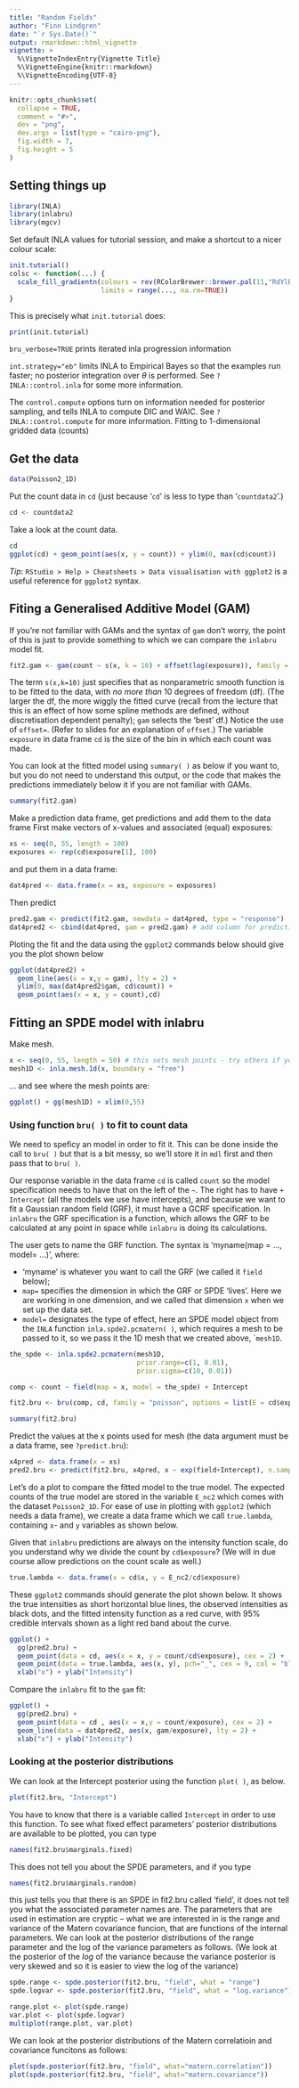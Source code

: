 ```yaml
---
title: "Random Fields"
author: "Finn Lindgren"
date: "`r Sys.Date()`"
output: rmarkdown::html_vignette
vignette: >
  %\VignetteIndexEntry{Vignette Title}
  %\VignetteEngine{knitr::rmarkdown}
  %\VignetteEncoding{UTF-8}
---
```


```r
knitr::opts_chunk$set(
  collapse = TRUE,
  comment = "#>",
  dev = "png",
  dev.args = list(type = "cairo-png"),
  fig.width = 7,
  fig.height = 5
)
```


Setting things up
----------------

```r
library(INLA)
library(inlabru)
library(mgcv)
```

Set default INLA values for tutorial session,
and make a shortcut to a nicer colour scale:


```r
init.tutorial()
colsc <- function(...) {
  scale_fill_gradientn(colours = rev(RColorBrewer::brewer.pal(11,"RdYlBu")),
                       limits = range(..., na.rm=TRUE))
}
```

This is precisely what `init.tutorial` does:

```r
print(init.tutorial)
```

`bru_verbose=TRUE` prints iterated inla progression information

`int.strategy="eb"` limits INLA to Empirical Bayes so that the
examples run faster; no posterior integration over $\theta$ is performed.
See `?INLA::control.inla` for some more information.

The `control.compute` options turn on information needed for posterior sampling, and
tells INLA to compute DIC and WAIC. See `?INLA::control.compute` for more information.
Fitting to 1-dimensional gridded data (counts)

Get the data
-----------------------------------

```r
data(Poisson2_1D)
```

Put the count data in `cd` (just because '`cd`' is less to type than '`countdata2`'.)

```r
cd <- countdata2
```

Take a look at the count data.


```r
cd
ggplot(cd) + geom_point(aes(x, y = count)) + ylim(0, max(cd$count))
```

_Tip_: `RStudio > Help > Cheatsheets > Data visualisation with ggplot2` is a useful 
reference for `ggplot2` syntax.

Fiting a Generalised Additive Model (GAM)
-----------------------------------
If you're not familiar with GAMs and the syntax of `gam` don't worry, the point of 
this is just to provide something to which we can compare the `inlabru` model fit.


```r
fit2.gam <- gam(count ~ s(x, k = 10) + offset(log(exposure)), family = poisson(), data = cd)
```

The term `s(x,k=10)` just specifies that as nonparametric smooth function is to be 
fitted to the data, with _no more than_ 10 degrees of freedom (df). (The larger 
the df, the more wiggly the fitted curve (recall from the lecture that this is an effect
of how some spline methods are defined, without discretisation dependent penalty); `gam` selects the 'best' df.)  Notice the 
use of `offset=`. (Refer to slides for an explanation of `offset`.) The variable
`exposure` in data frame `cd` is the size of the bin in which each count was made. 

You can look at the fitted model using `summary( )` as below if you want to, but 
you do not need to understand this output, or the code that makes the predictions 
immediately below it if you are not familiar with GAMs.


```r
summary(fit2.gam)
```

Make a prediction data frame, get predictions and add them to the data frame
First make vectors of x-values and associated (equal) exposures:

```r
xs <- seq(0, 55, length = 100)
exposures <- rep(cd$exposure[1], 100) 
```

and put them in a data frame:

```r
dat4pred <- data.frame(x = xs, exposure = exposures)
```

Then predict 

```r
pred2.gam <- predict(fit2.gam, newdata = dat4pred, type = "response")
dat4pred2 <- cbind(dat4pred, gam = pred2.gam) # add column for prediction in data frame
```

Ploting the fit and the data using the `ggplot2` commands below should give you the 
plot shown below

```r
ggplot(dat4pred2) + 
  geom_line(aes(x = x,y = gam), lty = 2) + 
  ylim(0, max(dat4pred2$gam, cd$count)) +
  geom_point(aes(x = x, y = count),cd)
```

Fitting an SPDE model with inlabru
-----------------------------------
Make mesh.

```r
x <- seq(0, 55, length = 50) # this sets mesh points - try others if you like
mesh1D <- inla.mesh.1d(x, boundary = "free")
```

... and see where the mesh points are:


```r
ggplot() + gg(mesh1D) + xlim(0,55)
```

### Using function `bru( )` to fit to count data
We need to speficy an model in order to fit it. This can be done inside the call
to `bru( )` but that is a bit messy, so we'll store it in `mdl` first and then pass
that to `bru( )`.

Our response variable in the data frame `cd` is called `count` so the model specification
needs to have that on the left of the `~`. The right has to have `+ Intercept` (all the 
models we use have intercepts), and because we want to fit a Gaussian random field (GRF),
it must have a GCRF specification. In `inlabru` the GRF specification is a function, which 
allows the GRF to be calculated at any point in space while `inlabru` is doing its calculations. 

The user gets to name the GRF function. The syntax is 'myname(map = ..., model= ...)',
where:

* 'myname' is whatever you want to call the GRF (we called it `field` below);
* `map=` specifies the dimension in which the GRF or SPDE 'lives'. Here we are working in one
dimension, and we called that dimension `x` when we set up the data set.
* `model=` designates the type of effect, here an SPDE model object from the 
`INLA` function `inla.spde2.pcmatern( )`, which requires a mesh to be passed to it, so we 
pass it the 1D mesh that we created above, ``mesh1D`.

```r
the_spde <- inla.spde2.pcmatern(mesh1D,
                                prior.range=c(1, 0.01),
                                prior.sigma=c(10, 0.01))

comp <- count ~ field(map = x, model = the_spde) + Intercept

fit2.bru <- bru(comp, cd, family = "poisson", options = list(E = cd$exposure))

summary(fit2.bru)
```

Predict the values at the x points used for mesh
(the data argument must be a data frame, see `?predict.bru`):

```r
x4pred <- data.frame(x = xs)
pred2.bru <- predict(fit2.bru, x4pred, x ~ exp(field+Intercept), n.samples=1000)
```

Let's do a plot to compare the fitted model to the true model. The expected counts 
of the true model are stored in the variable `E_nc2` which comes with the dataset 
`Poisson2_1D`. For ease of use in plotting with `ggplot2` (which needs a data frame),
we create a data frame which we call `true.lambda`, containing `x`- and `y` variables 
as shown below.

Given that `inlabru` predictions are always on the intensity function scale, do you 
understand why we divide the count by `cd$exposure`? (We will in due course allow 
predictions on the count scale as well.)


```r
true.lambda <- data.frame(x = cd$x, y = E_nc2/cd$exposure)
```

These `ggplot2` commands should generate the plot shown below. It shows the true 
intensities as short horizontal blue lines, the observed intensities as black dots, 
and the fitted intensity function as a red curve, with 95% credible intervals 
shown as a light red band about the curve.

```r
ggplot() + 
  gg(pred2.bru) + 
  geom_point(data = cd, aes(x = x, y = count/cd$exposure), cex = 2) + 
  geom_point(data = true.lambda, aes(x, y), pch="_", cex = 9, col = "blue") +
  xlab("x") + ylab("Intensity")
```

Compare the `inlabru` fit to the `gam` fit:

```r
ggplot() + 
  gg(pred2.bru) +
  geom_point(data = cd , aes(x = x,y = count/exposure), cex = 2) + 
  geom_line(data = dat4pred2, aes(x, gam/exposure), lty = 2) + 
  xlab("x") + ylab("Intensity") 
```

### Looking at the posterior distributions
We can look at the Intercept posterior using the function 
`plot( )`, as below. 

```r
plot(fit2.bru, "Intercept")
```

You have to know that there is a variable called `Intercept` in order to use this 
function. To see what fixed effect parameters' posterior distributions are available 
to be plotted, you can type


```r
names(fit2.bru$marginals.fixed)
```

This does not tell you about the SPDE parameters, and if you type


```r
names(fit2.bru$marginals.random)
```

this just tells you that there is an SPDE in fit2.bru called 'field', it does not 
tell you what the associated parameter names are. The parameters that are used in 
estimation are cryptic -- what we are interested in is the 
range and variance of the Matern covariance funcion, that are functions of the
internal parameters.  We can look at the posterior distributions of the range parameter 
and the log of the variance parameters as follows. (We look at the 
posterior of the *log* of the variance because the variance posterior is very skewed 
and so it is easier to view the log of the variance)


```r
spde.range <- spde.posterior(fit2.bru, "field", what = "range")
spde.logvar <- spde.posterior(fit2.bru, "field", what = "log.variance")

range.plot <- plot(spde.range)
var.plot <- plot(spde.logvar)
multiplot(range.plot, var.plot)
```

We can look at the posterior distributions of the Matern correlatioin and covariance
funcitons as follows:


```r
plot(spde.posterior(fit2.bru, "field", what="matern.correlation"))
plot(spde.posterior(fit2.bru, "field", what="matern.covariance"))
```
